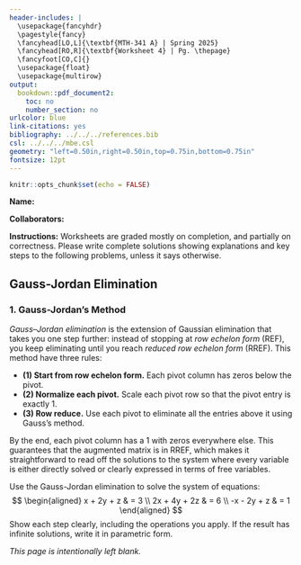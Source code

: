 ---
header-includes: |
  \usepackage{fancyhdr}
  \pagestyle{fancy}
  \fancyhead[LO,L]{\textbf{MTH-341 A} | Spring 2025}
  \fancyhead[RO,R]{\textbf{Worksheet 4} | Pg. \thepage}
  \fancyfoot[CO,C]{}
  \usepackage{float}
  \usepackage{multirow}
output:
  bookdown::pdf_document2:
    toc: no
    number_section: no
urlcolor: blue
link-citations: yes
bibliography: ../../../references.bib
csl: ../../../mbe.csl
geometry: "left=0.50in,right=0.50in,top=0.75in,bottom=0.75in"
fontsize: 12pt
---

```{r setup, include=FALSE}
knitr::opts_chunk$set(echo = FALSE)
```

**Name:**

**Collaborators:**

\noindent\rule{\textwidth}{1pt}
**Instructions:** Worksheets are graded mostly on completion, and partially on correctness. Please write complete solutions showing explanations and key steps to the following problems, unless it says otherwise.
\noindent\rule{\textwidth}{1pt}

## Gauss-Jordan Elimination

### 1. Gauss-Jordan's Method

*Gauss–Jordan elimination* is the extension of Gaussian elimination that takes you one step further: instead of stopping at *row echelon form* (REF), you keep eliminating until you reach *reduced row echelon form* (RREF). This method have three rules:

* **(1) Start from row echelon form.** Each pivot column has zeros below the pivot.
* **(2) Normalize each pivot.** Scale each pivot row so that the pivot entry is exactly $1$.
* **(3) Row reduce.** Use each pivot to eliminate all the entries above it using Gauss's method.

By the end, each pivot column has a $1$ with zeros everywhere else. This guarantees that the augmented matrix is in RREF, which makes it straightforward to read off the solutions to the system where every variable is either directly solved or clearly expressed in terms of free variables.

Use the Gauss-Jordan elimination to solve the system of equations:
$$
\begin{aligned}
x + 2y + z & = 3 \\
2x + 4y + 2z & = 6 \\
-x - 2y + z & = 1
\end{aligned}
$$
Show each step clearly, including the operations you apply. If the result has infinite solutions, write it in parametric form.
\vfill

\newpage

*This page is intentionally left blank.*

<!-- \newpage

## **References**

::: {#refs}
:::

<br> -->
